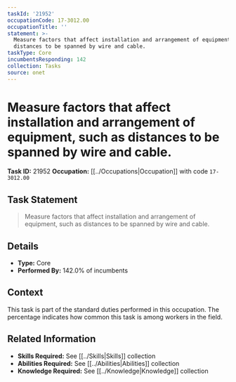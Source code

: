 ```yaml
---
taskId: '21952'
occupationCode: 17-3012.00
occupationTitle: ''
statement: >-
  Measure factors that affect installation and arrangement of equipment, such as
  distances to be spanned by wire and cable.
taskType: Core
incumbentsResponding: 142
collection: Tasks
source: onet
---
```

# Measure factors that affect installation and arrangement of equipment, such as distances to be spanned by wire and cable.

**Task ID:** 21952
**Occupation:** [[../Occupations|Occupation]] with code `17-3012.00`

## Task Statement

> Measure factors that affect installation and arrangement of equipment, such as distances to be spanned by wire and cable.

## Details

- **Type:** Core
- **Performed By:** 142.0% of incumbents

## Context

This task is part of the standard duties performed in this occupation. The percentage indicates how common this task is among workers in the field.

## Related Information

- **Skills Required:** See [[../Skills|Skills]] collection
- **Abilities Required:** See [[../Abilities|Abilities]] collection
- **Knowledge Required:** See [[../Knowledge|Knowledge]] collection
